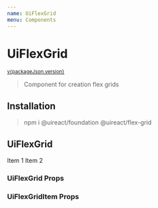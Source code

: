 ```yaml
---
name: UiFlexGrid
menu: Components
---
```






# UiFlexGrid

<sup>
  <a href="https://github.com/inavac182/ui-react/blob/main/packages/flex/" target="_blank">
    v{packageJson.version}
  </a>
</sup>

> Component for creation flex grids

## Installation

> npm i @uireact/foundation @uireact/flex-grid

## UiFlexGrid

<Playground>
  <UiFlexGrid alignItems="center" gap="five">
    <UiFlexGridItem>
      <UiCard>Item 1</UiCard>
    </UiFlexGridItem>
    <UiFlexGridItem grow={1}>
      <UiCard>Item 2</UiCard>
    </UiFlexGridItem>
  </UiFlexGrid>
</Playground>

### UiFlexGrid Props

<Props of={UiFlexGrid} />

### UiFlexGridItem Props

<Props of={UiFlexGridItem} />
